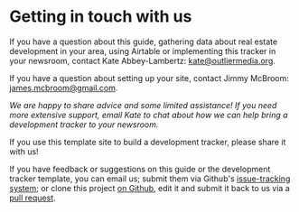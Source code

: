 
# Getting in touch with us
If you have a question about this guide, gathering data about real estate development in your area, using Airtable or implementing this tracker in your newsroom, contact Kate Abbey-Lambertz: kate@outliermedia.org.

If you have a question about setting up your site, contact Jimmy McBroom: james.mcbroom@gmail.com.

*We are happy to share advice and some limited assistance! If you need more extensive support, email Kate to chat about how we can help bring a development tracker to your newsroom.*

If you use this template site to build a development tracker, please share it with us!

If you have feedback or suggestions on this guide or the development tracker template, you can email us; submit them via Github's [issue-tracking system](https://github.com/jmcbroom/local-development-tracker-toolkit/issues); or clone this project [on Github](https://github.com/jmcbroom/local-development-tracker-toolkit), edit it and submit it back to us via a [pull request](https://help.github.com/en/articles/about-pull-requests). 

<TableOfContents index={16} />
